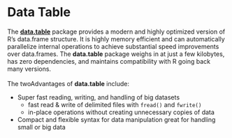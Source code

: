 # Data Table

The [**data.table**](https://github.com/Rdatatable/data.table) package provides 
a modern and highly optimized version of R's data.frame structure. It is highly 
memory efficient and can automatically parallelize internal operations to 
achieve substantial speed improvements over data.frames. The **data.table** 
package weighs in at just a few kilobytes, has zero dependencies, and maintains 
compatibility with R going back many versions.
<br><br>
The twoAdvantages of **data.table** include:

- Super fast reading, writing, and handling of big datasets
    - fast read & write of delimited files with `fread()` and `fwrite()`
    - in-place operations without creating unnecessary copies of data
- Compact and flexible syntax for data manipulation great for handling small or big data
